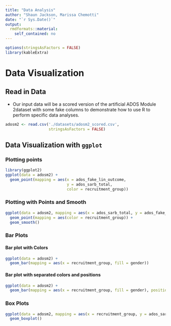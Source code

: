 ```yaml
---
title: "Data Analysis"
author: "Shaun Jackson, Marissa Chemotti"
date: "`r Sys.Date()`"
output: 
  rmdformats::material:
    self_contained: no
---
```


```r
options(stringsAsFactors = FALSE)
library(kableExtra)
```

# Data Visualization

## Read in Data

- Our input data will be a scored version of the artificial ADOS Module 2dataset with some fake columns to demonstrate how to use R to perform specific data analyses.


```r
adosm2 <- read.csv('./datasets/adosm2_scored.csv', 
                   stringsAsFactors = FALSE)
```

## Data Visualization with `ggplot`

### Plotting points
```r
library(ggplot2)
ggplot(data = adosm2) + 
  geom_point(mapping = aes(x = ados_fake_lin_outcome, 
                           y = ados_sarb_total, 
                           color = recruitment_group))

```

### Plotting with Points and Smooth

```r
ggplot(data = adosm2, mapping = aes(x = ados_sarb_total, y = ados_fake_lin_outcome)) + 
  geom_point(mapping = aes(color = recruitment_group)) + 
  geom_smooth()
```

### Bar Plots

#### Bar plot with Colors
```r
ggplot(data = adosm2) + 
  geom_bar(mapping = aes(x = recruitment_group, fill = gender))

```

#### Bar plot with separated colors and positions
```r
ggplot(data = adosm2) + 
  geom_bar(mapping = aes(x = recruitment_group, fill = gender), position = "dodge")
```

### Box Plots

```r
ggplot(data = adosm2, mapping = aes(x = recruitment_group, y = ados_sarb_total)) +
  geom_boxplot()
```


